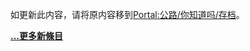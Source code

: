 <noinclude>如更新此内容，请将原内容移到[[Portal:公路/你知道吗/存档|Portal:公路/你知道吗/存档]]。</noinclude>
{{dyk/auto
|0= '''[[第二通道高速公路|哪条高速公路]]'''是[[马新第二通道|马新第二通道]]于马来西亚半岛上的延伸高速公路路段？
|p0=LINKEDUA.jpg
| 1=  '''[[台南大路|韓國光州的哪條大道]]'''以[[台灣|台灣]][[台南市|台南]]命名，並為光州環城公路「第一循環路」的構成路段之一？
|p1 = Road sign --- Daenam-daero (대남대로).svg
| 2='''[[36號馬里蘭州州道|美國馬里蘭州哪條州道]]'''連接西港和[[坎伯蘭_(馬利蘭州)|坎伯蘭]]，途中經過[[弗羅斯特堡_(馬利蘭州)|弗羅斯特堡]]？
|p2= Maryland Route 36 map.png
| 3=[[山东省|山东省]]的[[高速公路|高速公路]]'''[[山东高速公路|是如何分布的]]'''？
|p3=
|4=伦敦'''[[白厅|哪一条大道]]'''为[[英国政府|英国政府]]诸多部门所在地，由此亦成为英国政府的代名词之一？
|p4=Whitehall 2012.JPG
|5=[[旧金山|旧金山]][[舊金山-奧克蘭海灣大橋|海湾大桥]]附近的'''[[麦克阿瑟迷宫|哪座交流道]]'''被当地人称为“迷宫”？
|p5=  MacArthur Maze.jpg


}}

'''[[Portal:公路/你知道吗/存档|…更多新條目]]'''